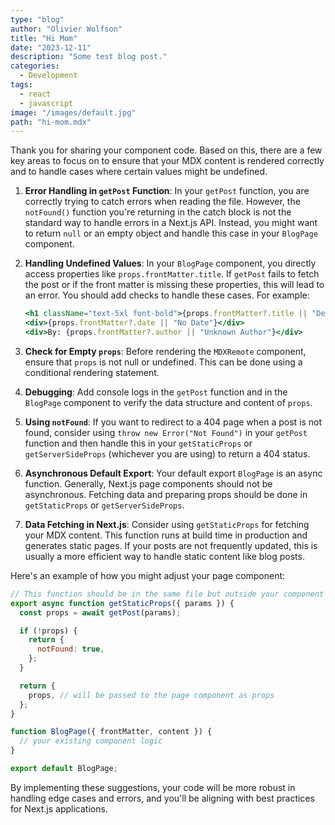 ```yaml
---
type: "blog"
author: "Olivier Wolfson"
title: "Hi Mom"
date: "2023-12-11"
description: "Some test blog post."
categories:
  - Development
tags:
  - react
  - javascript
image: "/images/default.jpg"
path: "hi-mom.mdx"
---
```


Thank you for sharing your component code. Based on this, there are a few key areas to focus on to ensure that your MDX content is rendered correctly and to handle cases where certain values might be undefined.

1. **Error Handling in `getPost` Function**: In your `getPost` function, you are correctly trying to catch errors when reading the file. However, the `notFound()` function you're returning in the catch block is not the standard way to handle errors in a Next.js API. Instead, you might want to return `null` or an empty object and handle this case in your `BlogPage` component.

2. **Handling Undefined Values**: In your `BlogPage` component, you directly access properties like `props.frontMatter.title`. If `getPost` fails to fetch the post or if the front matter is missing these properties, this will lead to an error. You should add checks to handle these cases. For example:

   ```jsx
   <h1 className="text-5xl font-bold">{props.frontMatter?.title || "Default Title"}</h1>
   <div>{props.frontMatter?.date || "No Date"}</div>
   <div>By: {props.frontMatter?.author || "Unknown Author"}</div>
   ```

3. **Check for Empty `props`**: Before rendering the `MDXRemote` component, ensure that `props` is not null or undefined. This can be done using a conditional rendering statement.

4. **Debugging**: Add console logs in the `getPost` function and in the `BlogPage` component to verify the data structure and content of `props`.

5. **Using `notFound`**: If you want to redirect to a 404 page when a post is not found, consider using `throw new Error("Not Found")` in your `getPost` function and then handle this in your `getStaticProps` or `getServerSideProps` (whichever you are using) to return a 404 status.

6. **Asynchronous Default Export**: Your default export `BlogPage` is an async function. Generally, Next.js page components should not be asynchronous. Fetching data and preparing props should be done in `getStaticProps` or `getServerSideProps`.

7. **Data Fetching in Next.js**: Consider using `getStaticProps` for fetching your MDX content. This function runs at build time in production and generates static pages. If your posts are not frequently updated, this is usually a more efficient way to handle static content like blog posts.

Here's an example of how you might adjust your page component:

```jsx
// This function should be in the same file but outside your component
export async function getStaticProps({ params }) {
  const props = await getPost(params);

  if (!props) {
    return {
      notFound: true,
    };
  }

  return {
    props, // will be passed to the page component as props
  };
}

function BlogPage({ frontMatter, content }) {
  // your existing component logic
}

export default BlogPage;
```

By implementing these suggestions, your code will be more robust in handling edge cases and errors, and you'll be aligning with best practices for Next.js applications.

